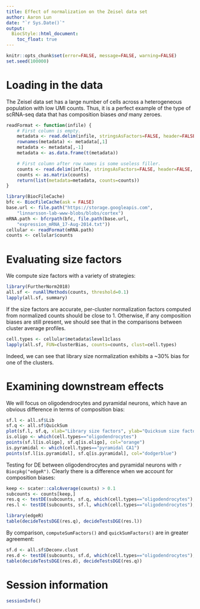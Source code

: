 ```yaml
---
title: Effect of normalization on the Zeisel data set
author: Aaron Lun
date: "`r Sys.Date()`"
output:
  BiocStyle::html_document:
    toc_float: true
---    
```


```r
knitr::opts_chunk$set(error=FALSE, message=FALSE, warning=FALSE)
set.seed(100000)
```

# Loading in the data

The Zeisel data set has a large number of cells across a heterogeneous population with low UMI counts.
Thus, it is a perfect example of the type of scRNA-seq data that has composition biases _and_ many zeroes.

```r
readFormat <- function(infile) { 
    # First column is empty.
    metadata <- read.delim(infile, stringsAsFactors=FALSE, header=FALSE, nrow=10)[,-1] 
    rownames(metadata) <- metadata[,1]
    metadata <- metadata[,-1]
    metadata <- as.data.frame(t(metadata))

    # First column after row names is some useless filler.
    counts <- read.delim(infile, stringsAsFactors=FALSE, header=FALSE, row.names=1, skip=11)[,-1] 
    counts <- as.matrix(counts)
    return(list(metadata=metadata, counts=counts))
}

library(BiocFileCache)
bfc <- BiocFileCache(ask = FALSE)
base.url <- file.path("https://storage.googleapis.com",
    "linnarsson-lab-www-blobs/blobs/cortex")
mRNA.path <- bfcrpath(bfc, file.path(base.url, 
    "expression_mRNA_17-Aug-2014.txt"))
cellular <- readFormat(mRNA.path)
counts <- cellular$counts
```

# Evaluating size factors

We compute size factors with a variety of strategies:

```r
library(FurtherNorm2018)
all.sf <- runAllMethods(counts, threshold=0.1)
lapply(all.sf, summary)
```

If the size factors are accurate, per-cluster normalization factors computed from normalized counts should be close to 1.
Otherwise, if any composition biases are still present, we should see that in the comparisons between cluster average profiles.

```r
cell.types <- cellular$metadata$level1class
lapply(all.sf, FUN=clusterBias, counts=counts, clust=cell.types)
```

Indeed, we can see that library size normalization exhibits a ~30% bias for one of the clusters.

# Examining downstream effects

We will focus on oligodendrocytes and pyramidal neurons, which have an obvious difference in terms of composition bias:

```r
sf.l <- all.sf$Lib
sf.q <- all.sf$QuickSum
plot(sf.l, sf.q, xlab="Library size factors", ylab="Quicksum size factors", log="xy")
is.oligo <- which(cell.types=="oligodendrocytes")
points(sf.l[is.oligo], sf.q[is.oligo], col="orange")
is.pyramidal <- which(cell.types=="pyramidal CA1")
points(sf.l[is.pyramidal], sf.q[is.pyramidal], col="dodgerblue")
```

Testing for DE between oligodendrocytes and pyramidal neurons with `r Biocpkg("edgeR")`.
Clearly there is a difference when we account for composition biases:

```r
keep <- scater::calcAverage(counts) > 0.1
subcounts <- counts[keep,]
res.q <- testDE(subcounts, sf.q, which(cell.types=="oligodendrocytes"), which(cell.types=="pyramidal CA1"))
res.l <- testDE(subcounts, sf.l, which(cell.types=="oligodendrocytes"), which(cell.types=="pyramidal CA1"))

library(edgeR)
table(decideTestsDGE(res.q), decideTestsDGE(res.l))
```

By comparison, `computeSumFactors()` and `quickSumFactors()` are in greater agreement:

```r
sf.d <- all.sf$Deconv.clust
res.d <- testDE(subcounts, sf.d, which(cell.types=="oligodendrocytes"), which(cell.types=="pyramidal CA1"))
table(decideTestsDGE(res.d), decideTestsDGE(res.q))
```

# Session information

```r
sessionInfo()
```
